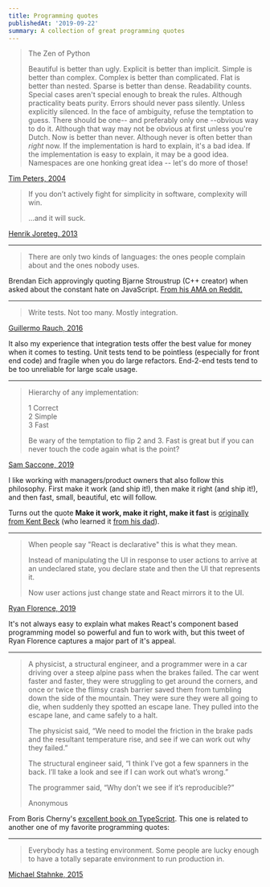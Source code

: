 ```yaml
---
title: Programming quotes
publishedAt: '2019-09-22'
summary: A collection of great programming quotes
---
```


> The Zen of Python
>
> Beautiful is better than ugly.
> Explicit is better than implicit.
> Simple is better than complex.
> Complex is better than complicated.
> Flat is better than nested.
> Sparse is better than dense.
> Readability counts.
> Special cases aren't special enough to break the rules.
> Although practicality beats purity.
> Errors should never pass silently.
> Unless explicitly silenced.
> In the face of ambiguity, refuse the temptation to guess.
> There should be one-- and preferably only one --obvious way to do it.
> Although that way may not be obvious at first unless you're Dutch.
> Now is better than never.
> Although never is often better than _right_ now.
> If the implementation is hard to explain, it's a bad idea.
> If the implementation is easy to explain, it may be a good idea.
> Namespaces are one honking great idea -- let's do more of those!

[Tim Peters, 2004](https://peps.python.org/pep-0020/)

> If you don’t actively fight for simplicity in software, complexity will win.
>
> …and it will suck.

[Henrik Joreteg, 2013](https://twitter.com/HenrikJoreteg/status/364989455414726657)

---

> There are only two kinds of languages: the ones people complain about and the ones nobody uses.

Brendan Eich approvingly quoting Bjarne Stroustrup (C++ creator) when asked about the constant hate on JavaScript. [From his AMA on Reddit.](https://reddit.com/r/IAmA/comments/dwfbmf/im_brendan_eich_inventor_of_javascript_and/f7j1ohf/)

---

> Write tests. Not too many. Mostly integration.

[Guillermo Rauch, 2016](https://twitter.com/rauchg/status/807626710350839808)

It also my experience that integration tests offer the best value for money when it comes to testing. Unit tests tend to be pointless (especially for front end code) and fragile when you do large refactors. End-2-end tests tend to be too unreliable for large scale usage.

---

> Hierarchy of any implementation:
>
> 1 Correct  
> 2 Simple  
> 3 Fast
>
> Be wary of the temptation to flip 2 and 3. Fast is great but if you can never touch the code again what is the point?

[Sam Saccone, 2019](https://twitter.com/samccone/status/1160660630631673856)

I like working with managers/product owners that also follow this philosophy. First make it work (and ship it!), then make it right (and ship it!), and then fast, small, beautiful, etc will follow.

Turns out the quote **Make it work, make it right, make it fast** is [originally from Kent Beck](https://wiki.c2.com/?MakeItWorkMakeItRightMakeItFast) (who learned it [from his dad](https://twitter.com/KentBeck/status/1297256742170968064)).

---

> When people say "React is declarative" this is what they mean.
>
> Instead of manipulating the UI in response to user actions to arrive at an undeclared state, you declare state and then the UI that represents it.
>
> Now user actions just change state and React mirrors it to the UI.

[Ryan Florence, 2019](https://twitter.com/ryanflorence/status/1162463162337120256?s=20)

It's not always easy to explain what makes React's component based programming model so powerful and fun to work with, but this tweet of Ryan Florence captures a major part of it's appeal.

---

> A physicist, a structural engineer, and a programmer were in a car driving over a steep alpine pass when the brakes failed. The car went faster and faster, they were struggling to get around the corners, and once or twice the flimsy crash barrier saved them from tumbling down the side of the mountain. They were sure they were all going to die, when suddenly they spotted an escape lane. They pulled into the escape lane, and came safely to a halt.
>
> The physicist said, “We need to model the friction in the brake pads and the resultant temperature rise, and see if we can work out why they failed.”
>
> The structural engineer said, “I think I’ve got a few spanners in the back. I’ll take a look and see if I can work out what’s wrong.”
>
> The programmer said, “Why don’t we see if it’s reproducible?”
>
> Anonymous

From Boris Cherny's [excellent book on TypeScript](/programming-typescript-reading-notes/). This one is related to another one of my favorite programming quotes:

---

> Everybody has a testing environment. Some people are lucky enough to have a totally separate environment to run production in.

[Michael Stahnke, 2015](https://twitter.com/stahnma/status/634849376343429120?s=20)
